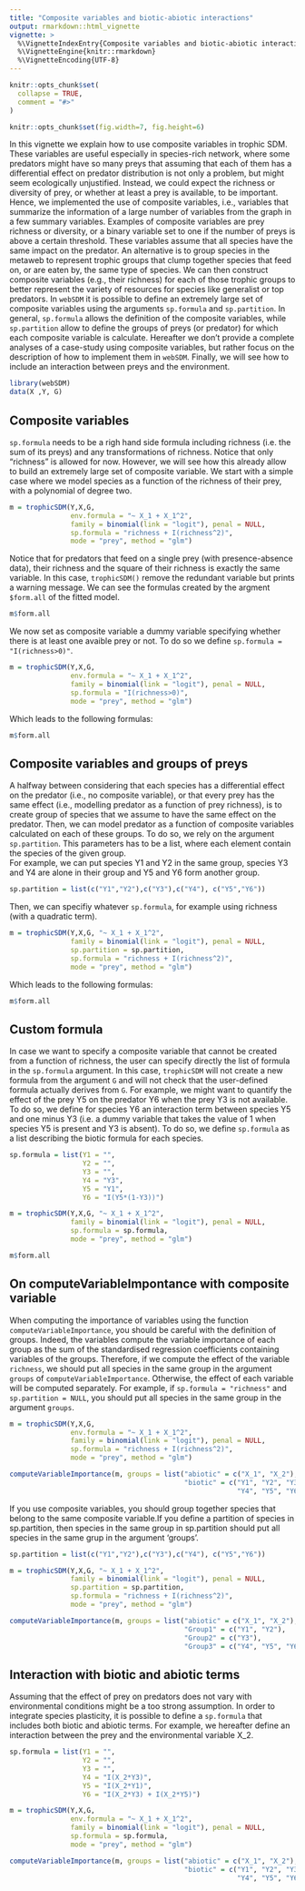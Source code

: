 ```yaml
---
title: "Composite variables and biotic-abiotic interactions"
output: rmarkdown::html_vignette
vignette: >
  %\VignetteIndexEntry{Composite variables and biotic-abiotic interactions}
  %\VignetteEngine{knitr::rmarkdown}
  %\VignetteEncoding{UTF-8}
---
```


```r
knitr::opts_chunk$set(
  collapse = TRUE,
  comment = "#>"
)

knitr::opts_chunk$set(fig.width=7, fig.height=6) 
```

In this vignette we explain how to use composite variables in trophic SDM. These variables are useful especially in species-rich network, where some predators might have so many preys that assuming that each of them has a differential effect on predator distribution is not only a problem, but might seem ecologically unjustified. Instead, we could expect the richness or diversity of prey, or whether at least a prey is available, to be important. Hence, we implemented the use of composite variables, i.e., variables that summarize the information of a large number of variables from the graph in a few summary variables. Examples of composite variables are prey richness or diversity, or a binary variable set to one if the number of preys is above a certain threshold. These variables assume that all species have the same impact on the predator. An alternative is to group species in the metaweb to represent trophic groups that clump together species that feed on, or are eaten by, the same type of species. We can then construct composite variables (e.g., their richness) for each of those trophic groups to better represent the variety of resources for species like generalist or top predators.
In `webSDM` it is possible to define an extremely large set of composite variables using the arguments `sp.formula` and `sp.partition`. In general, `sp.formula` allows the definition of the composite variables, while `sp.partition` allow to define the groups of preys (or predator) for which each composite variable is calculate.
Hereafter we don't provide a complete analyses of a case-study using composite variables, but rather focus on the description of how to implement them in `webSDM`.
Finally, we will see how to include an interaction between preys and the environment.

```r
library(webSDM)
data(X ,Y, G)
```

## Composite variables
`sp.formula` needs to be a righ hand side formula including richness (i.e. the sum of its preys) and any transformations of richness. Notice that only "richness" is allowed for now. However, we will see how this already allow to build an extremely large set of composite variable. We start with a simple case where we model species as a function of the richness of their prey, with a polynomial of degree two.

```r
m = trophicSDM(Y,X,G,
               env.formula = "~ X_1 + X_1^2", 
               family = binomial(link = "logit"), penal = NULL, 
               sp.formula = "richness + I(richness^2)",
               mode = "prey", method = "glm")
```
Notice that for predators that feed on a single prey (with presence-absence data), their richness and the square of their richness is exactly the same variable. In this case, `trophicSDM()` remove the redundant variable but prints a warning message.
We can see the formulas created by the argment `$form.all` of the fitted model.
```r
m$form.all
```

We now set as composite variable a dummy variable specifying whether there is at least one avaible prey or not. To do so we define `sp.formula = "I(richness>0)"`.

```r
m = trophicSDM(Y,X,G,
               env.formula = "~ X_1 + X_1^2", 
               family = binomial(link = "logit"), penal = NULL, 
               sp.formula = "I(richness>0)",
               mode = "prey", method = "glm")
```
Which leads to the following formulas:
```r
m$form.all
```
## Composite variables and groups of preys
A halfway between considering that each species has a differential effect on the predator (i.e., no composite variable), or that every prey has the same effect (i.e., modelling predator as a function of prey richness), is to create group of species that we assume to have the same effect on the predator. Then, we can model predator as a function of composite variables calculated on each of these groups. To do so, we rely on the argument `sp.partition`. This parameters has to be a list, where each element contain the species of the given group.  
For example, we can put species Y1 and Y2 in the same group, species Y3 and Y4 are alone in their group and Y5 and Y6 form another group.
```r
sp.partition = list(c("Y1","Y2"),c("Y3"),c("Y4"), c("Y5","Y6"))
```
Then, we can specifiy whatever `sp.formula`, for example using richness (with a quadratic term).
```r
m = trophicSDM(Y,X,G, "~ X_1 + X_1^2", 
               family = binomial(link = "logit"), penal = NULL, 
               sp.partition = sp.partition,
               sp.formula = "richness + I(richness^2)",
               mode = "prey", method = "glm")
```
Which leads to the following formulas:
```r
m$form.all
```

## Custom formula
In case we want to specify a composite variable that cannot be created from a function of richness, the user can specify directly the list of formula in the `sp.formula` argument. In this case, `trophicSDM` will not create a new formula from the argument `G` and will not check that the user-defined formula actually derives from `G`. For example, we might want to quantify the effect of the prey Y5 on the predator Y6 when the prey Y3 is not available. To do so, we define for species Y6 an interaction term between species Y5 and one minus Y3 (i.e. a dummy variable that takes the value of 1 when species Y5 is present and Y3 is absent). To do so, we define `sp.formula` as a list describing the biotic formula for each species.
```r
sp.formula = list(Y1 = "",
                  Y2 = "",
                  Y3 = "",
                  Y4 = "Y3",
                  Y5 = "Y1",
                  Y6 = "I(Y5*(1-Y3))")

m = trophicSDM(Y,X,G, "~ X_1 + X_1^2", 
               family = binomial(link = "logit"), penal = NULL, 
               sp.formula = sp.formula,
               mode = "prey", method = "glm")

m$form.all
```
## On computeVariableImpontance with composite variable
When computing the importance of variables using the function `computeVariableImportance`, you should be careful with the definition of groups. Indeed, the variables compute the variable importance of each group as the sum of the standardised regression coefficients containing variables of the groups. Therefore, if we compute the effect of the variable `richness`, we should put all species in the same group in the argument `groups` of `computeVariableImportance`. Otherwise, the effect of each variable will be computed separately. For example, if `sp.formula = "richness"` and `sp.partition = NULL`, you should put all species in the same group in the argument `groups`. 
```r
m = trophicSDM(Y,X,G,
               env.formula = "~ X_1 + X_1^2", 
               family = binomial(link = "logit"), penal = NULL, 
               sp.formula = "richness + I(richness^2)",
               mode = "prey", method = "glm")

computeVariableImportance(m, groups = list("abiotic" = c("X_1", "X_2"),
                                           "biotic" = c("Y1", "Y2", "Y3",
                                                        "Y4", "Y5", "Y6")))
```

If you use composite variables, you should group together species that belong to the same composite variable.If you define a partition of species in sp.partition, then species in the same group in sp.partition should put all species in the same grup in the argument 'groups'.

```r
sp.partition = list(c("Y1","Y2"),c("Y3"),c("Y4"), c("Y5","Y6"))

m = trophicSDM(Y,X,G, "~ X_1 + X_1^2", 
               family = binomial(link = "logit"), penal = NULL, 
               sp.partition = sp.partition,
               sp.formula = "richness + I(richness^2)",
               mode = "prey", method = "glm")

computeVariableImportance(m, groups = list("abiotic" = c("X_1", "X_2"),
                                           "Group1" = c("Y1", "Y2"),
                                           "Group2" = c("Y3"),
                                           "Group3" = c("Y4", "Y5", "Y6")))
```

## Interaction with biotic and abiotic terms

Assuming that the effect of prey on predators does not vary with environmental conditions might be a too strong assumption. In order to integrate species plasticity, it is possible to define a `sp.formula` that includes both biotic and abiotic terms. For example, we hereafter define an interaction between the prey and the environmental variable X_2.

```r
sp.formula = list(Y1 = "",
                  Y2 = "",
                  Y3 = "",
                  Y4 = "I(X_2*Y3)",
                  Y5 = "I(X_2*Y1)",
                  Y6 = "I(X_2*Y3) + I(X_2*Y5)")

m = trophicSDM(Y,X,G,
               env.formula = "~ X_1 + X_1^2", 
               family = binomial(link = "logit"), penal = NULL, 
               sp.formula = sp.formula,
               mode = "prey", method = "glm")

computeVariableImportance(m, groups = list("abiotic" = c("X_1", "X_2"),
                                           "biotic" = c("Y1", "Y2", "Y3",
                                                        "Y4", "Y5", "Y6")))
```